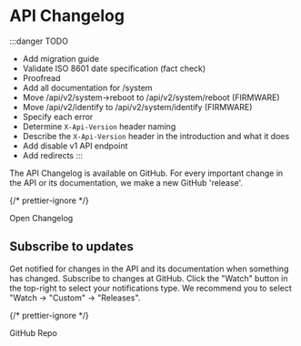 
# API Changelog

:::danger TODO

-   Add migration guide
-   Validate ISO 8601 date specification (fact check)
-   Proofread
-   Add all documentation for /system
-   Move /api/v2/system->reboot to /api/v2/system/reboot (FIRMWARE)
-   Move /api/v2/identify to /api/v2/system/identify (FIRMWARE)
-   Specify each error
-   Determine `X-Api-Version` header naming
-   Describe the `X-Api-Version` header in the introduction and what it does
-   Add disable v1 API endpoint
-   Add redirects
    :::

The API Changelog is available on GitHub. For every important change in the API or its documentation, we make a new GitHub 'release'.

{/* prettier-ignore */}
<Link className='button button--primary' to='https://github.com/homewizard/api-documentation/releases'>Open Changelog</Link>

## Subscribe to updates

Get notified for changes in the API and its documentation when something has changed. Subscribe to changes at GitHub. Click the "Watch" button in the top-right to select your notifications type. We recommend you to select "Watch → "Custom" → "Releases".

{/* prettier-ignore */}
<Link className='button button--primary' to='https://github.com/homewizard/api-documentation'>GitHub Repo</Link>
